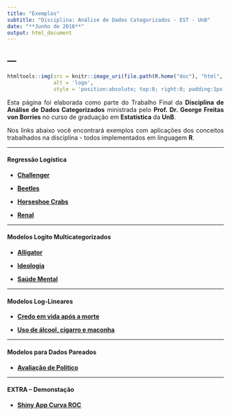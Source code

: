 ```yaml
---
title: "Exemplos"
subtitle: "Disciplina: Análise de Dados Categorizados - EST - UnB"
date: "**Junho de 2018**"
output: html_document
---
```


<!-- para justificar texto no markdown -->
<!-- https://stackoverflow.com/questions/43222169/how-to-justify-the-text-to-both-sides-when-knitting-html-in-rmarkdown -->
<style>
body {
text-align: justify}
</style>

---
---


```r

htmltools::img(src = knitr::image_uri(file.path(R.home("doc"), "html", "logo.jpg")),
               alt = 'logo',
               style = 'position:absolute; top:0; right:0; padding:1px;')

```


Esta página foi elaborada como parte do Trabalho Final da **Disciplina de Análise de Dados Categorizados** ministrada pelo **Prof. Dr. George Freitas von Borries** no curso de graduação em **Estatística** da **UnB**.

Nos links abaixo você encontrará exemplos com aplicações dos conceitos trabalhados na disciplina - todos implementados em linguagem **R**.


<!-- {target="_blank"} -- serve para abrir o link em outra aba -->

---

#### **Regressão Logística**

- [**Challenger**](https://allanvc.github.io/categorical_data_analysis/exemplos/challenger/){target="_blank"}

- [**Beetles**](https://allanvc.github.io/categorical_data_analysis/exemplos/beetles/){target="_blank"}

- [**Horseshoe Crabs**](https://allanvc.github.io/categorical_data_analysis/exemplos/crabs/){target="_blank"}

- [**Renal**](https://allanvc.github.io/categorical_data_analysis/exemplos/renal/){target="_blank"}

---

#### **Modelos Logito Multicategorizados**

- [**Alligator**](https://allanvc.github.io/categorical_data_analysis/exemplos/alligator/){target="_blank"}

- [**Ideologia**](https://allanvc.github.io/categorical_data_analysis/exemplos/ideologia/){target="_blank"}

- [**Saúde Mental**](https://allanvc.github.io/categorical_data_analysis/exemplos/mental/){target="_blank"}

---

#### **Modelos Log-Lineares**

- [**Credo em vida após a morte**](https://allanvc.github.io/categorical_data_analysis/exemplos/afterlife/){target="_blank"}

- [**Uso de álcool, cigarro e maconha**](https://allanvc.github.io/categorical_data_analysis/exemplos/drugs/){target="_blank"}

---

#### **Modelos para Dados Pareados**

- [**Avaliação de Político**](https://allanvc.github.io/categorical_data_analysis/exemplos/politico/){target="_blank"}

---

#### **EXTRA -- Demonstação**

- [**Shiny App Curva ROC**](https://allanvc.shinyapps.io/roc_app/){target="_blank"}

